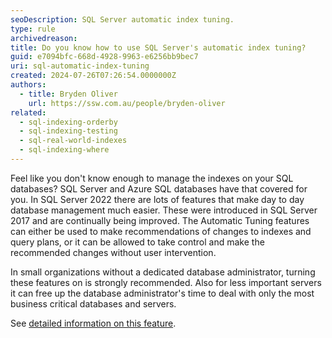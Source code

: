 ```yaml
---
seoDescription: SQL Server automatic index tuning.
type: rule
archivedreason:
title: Do you know how to use SQL Server's automatic index tuning?
guid: e7094bfc-668d-4928-9963-e6256bb9bec7
uri: sql-automatic-index-tuning
created: 2024-07-26T07:26:54.0000000Z
authors:
  - title: Bryden Oliver
    url: https://ssw.com.au/people/bryden-oliver
related:
  - sql-indexing-orderby
  - sql-indexing-testing
  - sql-real-world-indexes
  - sql-indexing-where
---
```


Feel like you don't know enough to manage the indexes on your SQL databases? SQL Server and Azure SQL databases have that covered for you.
In SQL Server 2022 there are lots of features that make day to day database management much easier. These were introduced in SQL Server 2017 and are continually being improved. The Automatic Tuning features can either be used to make recommendations of changes to indexes and query plans, or it can be allowed to take control and make the recommended changes without user intervention.

In small organizations without a dedicated database administrator, turning these features on is strongly recommended. Also for less important servers it can free up the database administrator's time to deal with only the most business critical databases and servers.

See [detailed information on this feature](https://learn.microsoft.com/en-us/sql/relational-databases/automatic-tuning/).